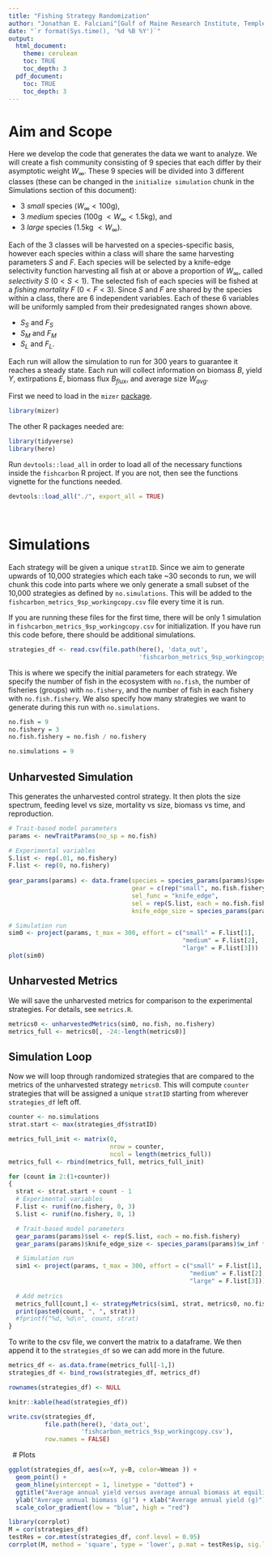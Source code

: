 ---
title: "Fishing Strategy Randomization"
author: "Jonathan E. Falciani^[Gulf of Maine Research Institute, Temple University. Currently: Technical University of Denmark. jonathan.e.falciani@gmail.com]"
date: "`r format(Sys.time(), '%d %B %Y')`"
output: 
  html_document:
    theme: cerulean
    toc: TRUE
    toc_depth: 3
  pdf_document:
    toc: TRUE
    toc_depth: 3
---

# Aim and Scope

Here we develop the code that generates the data we want to analyze. We will create a fish community consisting of 9 species that each differ by their asymptotic weight $W_\infty$. These 9 species will be divided into 3 different classes (these can be changed in the `initialize simulation` chunk in the Simulations section of this document):

-   3 *small* species ($W_\infty < 100$g),
-   3 *medium* species ($100$g $< W_\infty < 1.5$kg), and
-   3 *large* species ($1.5$kg $< W_\infty$).

Each of the 3 classes will be harvested on a species-specific basis, however each species within a class will share the same harvesting parameters $S$ and $F$. Each species will be selected by a knife-edge selectivity function harvesting all fish at or above a proportion of $W_\infty$, called *selectivity* $S$ ($0 < S < 1$). The selected fish of each species will be fished at a *fishing mortality* $F$ ($0 < F < 3$). Since $S$ and $F$ are shared by the species within a class, there are 6 independent variables. Each of these 6 variables will be uniformly sampled from their predesignated ranges shown above.

-   $S_{S}$ and $F_{S}$
-   $S_{M}$ and $F_{M}$
-   $S_{L}$ and $F_{L}$.

Each run will allow the simulation to run for 300 years to guarantee it reaches a steady state. Each run will collect information on biomass $B$, yield $Y$, extirpations $E$, biomass flux $B_{flux}$, and average size $W_{avg}$.

First we need to load in the `mizer` [package](https://sizespectrum.org/mizer).

```{r project pkg, message=FALSE, warning=TRUE}
library(mizer)
```

The other R packages needed are:

```{r required packages, message = FALSE}
library(tidyverse)
library(here)
```

Run `devtools::load_all` in order to load all of the necessary functions inside the `fishcarbon` R project. If you are not, then see the functions vignette for the functions needed.

```{r project functions, eval=TRUE, message=FALSE, warning=FALSE}
devtools::load_all("./", export_all = TRUE)
```

$~$

# Simulations

Each strategy will be given a unique `stratID`. Since we aim to generate upwards of 10,000 strategies which each take \~30 seconds to run, we will chunk this code into parts where we only generate a small subset of the 10,000 strategies as defined by `no.simulations`. This will be added to the `fishcarbon_metrics_9sp_workingcopy.csv` file every time it is run.

If you are running these files for the first time, there will be only 1 simulation in `fishcarbon_metrics_9sp_workingcopy.csv` for initialization. If you have run this code before, there should be additional simulations.

```{r read prior strats}
strategies_df <- read.csv(file.path(here(), 'data_out',
                                    'fishcarbon_metrics_9sp_workingcopy.csv'),header = TRUE)
```

This is where we specify the initial parameters for each strategy. We specify the number of fish in the ecosystem with `no.fish`, the number of fisheries (groups) with `no.fishery`, and the number of fish in each fishery with `no.fish.fishery`. We also specify how many strategies we want to generate during this run with `no.simulations`.

```{r initialize simulation}
no.fish = 9
no.fishery = 3
no.fish.fishery = no.fish / no.fishery

no.simulations = 9
```

## Unharvested Simulation

This generates the unharvested control strategy. It then plots the size spectrum, feeding level vs size, mortality vs size, biomass vs time, and reproduction.

```{r unharvested simulation, message=FALSE, warning=FALSE}
# Trait-based model parameters
params <- newTraitParams(no_sp = no.fish)

# Experimental variables
S.list <- rep(.01, no.fishery)
F.list <- rep(0, no.fishery)
  
gear_params(params) <- data.frame(species = species_params(params)$species,
                                  gear = c(rep("small", no.fish.fishery), rep("medium", no.fish.fishery), rep("large", no.fish.fishery)),
                                  sel_func = "knife_edge",
                                  sel = rep(S.list, each = no.fish.fishery),
                                  knife_edge_size = species_params(params)$w_inf * rep(S.list, each = no.fish.fishery))

# Simulation run
sim0 <- project(params, t_max = 300, effort = c("small" = F.list[1],
                                                "medium" = F.list[2],
                                                "large" = F.list[3]))
plot(sim0)
```

## Unharvested Metrics

We will save the unharvested metrics for comparison to the experimental strategies. For details, see `metrics.R`.

```{r unharvested metrics}
metrics0 <- unharvestedMetrics(sim0, no.fish, no.fishery)
metrics_full <- metrics0[, -24:-length(metrics0)]
```

## Simulation Loop

Now we will loop through randomized strategies that are compared to the metrics of the unharvested strategy `metrics0`. This will compute `counter` strategies that will be assigned a unique `stratID` starting from wherever `strategies_df` left off.

```{r simulation loop, message=FALSE, warning=FALSE}
counter <- no.simulations
strat.start <- max(strategies_df$stratID)

metrics_full_init <- matrix(0,
                            nrow = counter,
                            ncol = length(metrics_full))
metrics_full <- rbind(metrics_full, metrics_full_init)

for (count in 2:(1+counter))
{
  strat <- strat.start + count - 1
  # Experimental variables
  F.list <- runif(no.fishery, 0, 3)
  S.list <- runif(no.fishery, 0, 1)

  # Trait-based model parameters
  gear_params(params)$sel <- rep(S.list, each = no.fish.fishery)
  gear_params(params)$knife_edge_size <- species_params(params)$w_inf * gear_params(params)$sel

  # Simulation run
  sim1 <- project(params, t_max = 300, effort = c("small" = F.list[1],
                                                  "medium" = F.list[2],
                                                  "large" = F.list[3]))
  
  # Add metrics
  metrics_full[count,] <- strategyMetrics(sim1, strat, metrics0, no.fish, no.fishery)
  print(paste0(count, ", ", strat))
  #fprintf("%d, %d\n", count, strat)
}
```

To write to the csv file, we convert the matrix to a dataframe. We then append it to the `strategies_df` so we can add more in the future.

```{r convert metrics to dataframe}
metrics_df <- as.data.frame(metrics_full[-1,])
strategies_df <- bind_rows(strategies_df, metrics_df)

rownames(strategies_df) <- NULL
```

```{r strategies table, echo=FALSE}
knitr::kable(head(strategies_df))
```

```{r write to csv, eval=FALSE, include=FALSE}
write.csv(strategies_df,
          file.path(here(), 'data_out',
                    'fishcarbon_metrics_9sp_workingcopy.csv'),
          row.names = FALSE)
```

$~$ \# Plots

```{r biomass vs yield plot}
ggplot(strategies_df, aes(x=Y, y=B, color=Wmean )) +
  geom_point() +
  geom_hline(yintercept = 1, linetype = "dotted") +
  ggtitle("Average annual yield versus average annual biomass at equilibrium") +
  ylab("Average annual biomass (g)") + xlab("Average annual yield (g)") +
  scale_color_gradient(low = "blue", high = "red")
```

```{r correlation, message=FALSE, warning=FALSE}
library(corrplot)
M = cor(strategies_df)
testRes = cor.mtest(strategies_df, conf.level = 0.95)
corrplot(M, method = 'square', type = 'lower', p.mat = testRes$p, sig.level = 0.10)
```

